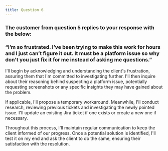 ```yaml
---
title: Question 6
---
```

### The customer from question 5 replies to your response with the below:
### “I’m so frustrated. I’ve been trying to make this work for hours and I just can’t figure it out. It must be a platform issue so why don't you just fix it for me instead of asking me questions.”


I'll begin by acknowledging and understanding the client's frustration, assuring them that I'm committed to investigating further. I'll then inquire about their reasoning behind suspecting a platform issue, potentially requesting screenshots or any specific insights they may have gained about the problem.


If applicable, I'll propose a temporary workaround. Meanwhile, I'll conduct research, reviewing previous tickets and investigating the newly pointed issue. I'll update an existing Jira ticket if one exists or create a new one if necessary.


Throughout this process, I'll maintain regular communication to keep the client informed of our progress. Once a potential solution is identified, I'll test it on my end and ask the client to do the same, ensuring their satisfaction with the resolution.
